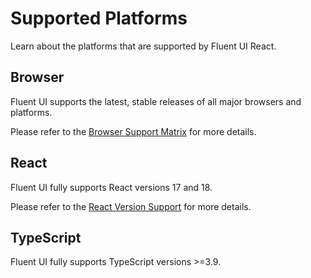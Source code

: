 
<Meta title="Concepts/Developer/Supported Platforms" />

# Supported Platforms

Learn about the platforms that are supported by Fluent UI React.

## Browser

Fluent UI supports the latest, stable releases of all major browsers and platforms.

Please refer to the [Browser Support Matrix](/docs/concepts-developer-browser-support-matrix--docs) for more details.

## React

Fluent UI fully supports React versions 17 and 18.

Please refer to the [React Version Support](/docs/concepts-developer-react-version-support--docs) for more details.

## TypeScript

Fluent UI fully supports TypeScript versions >=3.9.
